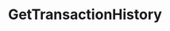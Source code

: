 ---
title: GetTransactionHistory
openapi: ../indexer.json post /rpc/Indexer/GetTransactionHistory
---